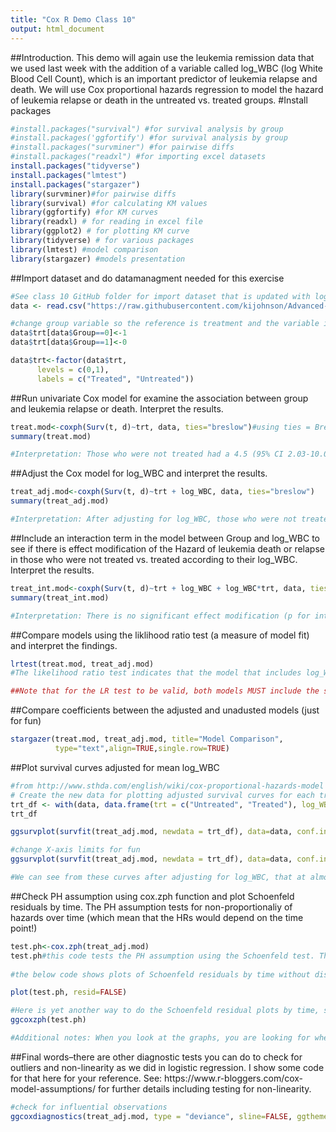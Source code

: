 ```yaml
---
title: "Cox R Demo Class 10"
output: html_document
---
```


##Introduction. This demo will again use the leukemia remission data that we used last week with the addition of a variable called log_WBC (log White Blood Cell Count), which is an important predictor of leukemia relapse and death. We will use Cox proportional hazards regression to model the hazard of leukemia relapse or death in the untreated vs. treated groups.
#Install packages
```r
#install.packages("survival") #for survival analysis by group
#install.packages('ggfortify') #for survival analysis by group
#install.packages("survminer") #for pairwise diffs
#install.packages("readxl") #for importing excel datasets
install.packages("tidyverse")
install.packages("lmtest")
install.packages("stargazer")
library(survminer)#for pairwise diffs
library(survival) #for calculating KM values
library(ggfortify) #for KM curves
library(readxl) # for reading in excel file
library(ggplot2) # for plotting KM curve
library(tidyverse) # for various packages
library(lmtest) #model comparison
library(stargazer) #models presentation
```
##Import dataset and do datamanagment needed for this exercise
```r
#See class 10 GitHub folder for import dataset that is updated with log_WBC variable
data <- read.csv("https://raw.githubusercontent.com/kijohnson/Advanced-Data-Analysis/master/Class%2010%20Cox%20PH%20regression/Surv_data_class9b.csv") #load data for this exercise

#change group variable so the reference is treatment and the variable is more appropriately named.
data$trt[data$Group==0]<-1
data$trt[data$Group==1]<-0

data$trt<-factor(data$trt,
      levels = c(0,1),
      labels = c("Treated", "Untreated"))
```

##Run univariate Cox model for examine the association between group and leukemia relapse or death. Interpret the results.
```r
treat.mod<-coxph(Surv(t, d)~trt, data, ties="breslow")#using ties = Breslow, default is Efron, which is fine but this is how it would be changed.
summary(treat.mod)

#Interpretation: Those who were not treated had a 4.5 (95% CI 2.03-10.09) times higher hazard of leukemia relapse or death than those who were treated.
```
##Adjust the Cox model for log_WBC and interpret the results.
```r
treat_adj.mod<-coxph(Surv(t, d)~trt + log_WBC, data, ties="breslow")
summary(treat_adj.mod)

#Interpretation: After adjusting for log_WBC, those who were not treated had a 3.6 (95% CI 1.6-8.3) times higher hazard of leukemia relapse or death than those who were treated.
```
##Include an interaction term in the model between Group and log_WBC to see if there is effect modification of the Hazard of leukemia death or relapse in those who were not treated vs. treated according to their log_WBC. Interpret the results.
```r
treat_int.mod<-coxph(Surv(t, d)~trt + log_WBC + log_WBC*trt, data, ties="breslow")
summary(treat_int.mod)

#Interpretation: There is no significant effect modification (p for interaction=0.510) of the HR for the association between treatment and leukemia death or remission by log_WBC.
```
##Compare models using the liklihood ratio test (a measure of model fit) and interpret the findings.
```r
lrtest(treat.mod, treat_adj.mod)
#The likelihood ratio test indicates that the model that includes log_WBC significantly improves fit compared to the model with just treatment (p=1.094 x 10-7). 

##Note that for the LR test to be valid, both models MUST include the same number of observations!!
```
##Compare coefficients between the adjusted and unadusted models (just for fun)
```r
stargazer(treat.mod, treat_adj.mod, title="Model Comparison",
          type="text",align=TRUE,single.row=TRUE)
```
##Plot survival curves adjusted for mean log_WBC
```r
#from http://www.sthda.com/english/wiki/cox-proportional-hazards-model 
# Create the new data for plotting adjusted survival curves for each treatment group using log_WBC set at the mean
trt_df <- with(data, data.frame(trt = c("Untreated", "Treated"), log_WBC=rep(mean(log_WBC, na.rm = TRUE),2)))
trt_df

ggsurvplot(survfit(treat_adj.mod, newdata = trt_df), data=data, conf.int = FALSE, legend.labs=c("Untreated", "Treated"),  ggtheme = theme_minimal()) 

#change X-axis limits for fun
ggsurvplot(survfit(treat_adj.mod, newdata = trt_df), data=data, conf.int = FALSE, legend.labs=c("Untreated", "Treated"), xlim = c(0, 22), ggtheme = theme_minimal()) 

#We can see from these curves after adjusting for log_WBC, that at almost all time points there is a higher survival probability in the treated group than in the untreated group.
```
##Check PH assumption using cox.zph function and plot Schoenfeld residuals by time. The PH assumption tests for non-proportionaliy of hazards over time (which mean that the HRs would depend on the time point!)
```r
test.ph<-cox.zph(treat_adj.mod)
test.ph#this code tests the PH assumption using the Schoenfeld test. The global p-value tells whether the ph assumption is violated for any of the covariates. You want this test to be non-significant. For more information on this test: https://www.r-bloggers.com/cox-model-assumptions/
 
#the below code shows plots of Schoenfeld residuals by time without displaying the residuals (change to resid=TRUE to show them). There should be no pattern in the smoothed black line with time if the ph assumption is met. Read more: https://www.rdocumentation.org/packages/survival/versions/2.41-2/topics/plot.cox.zph

plot(test.ph, resid=FALSE)

#Here is yet another way to do the Schoenfeld residual plots by time, showing the p-values from the Schoenfeld Test for each covariate
ggcoxzph(test.ph)

#Additional notes: When you look at the graphs, you are looking for whether there is a pattern in the smoothed Loess line across time. For this example problem there is not, which agrees with the statistical test for the ph assumption. Sometimes the ph assumption will be violated with a p-value <0.05 by the statistical test (cox.zph) and this could be do to a very large sample size or because hazard ratios vary markedly by time--the plots can help you determine whether you can ignore the significant p-value or not. It is suggested by many (including me) that you evaluate the ph assumption both graphically and statistically.
```
##Final words--there are other diagnostic tests you can do to check for outliers and non-linearity as we did in logistic regression. I show some code for that here for your reference. See: https://www.r-bloggers.com/cox-model-assumptions/ for further details including testing for non-linearity.
```r
#check for influential observations
ggcoxdiagnostics(treat_adj.mod, type = "deviance", sline=FALSE, ggtheme = theme_bw())#the pattern should look symmetric around zero, which it mostly does given this is a small dataset
```


